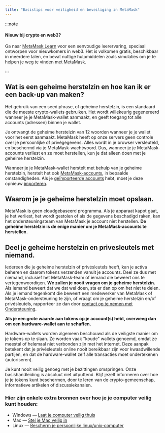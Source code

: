 ```yaml
---
title: "Basistips voor veiligheid en beveiliging in MetaMask"
---
```


:::note

#### Nieuw bij crypto en web3?

Ga naar [MetaMask Learn](https://learn.metamask.io/) voor een eenvoudige leerervaring, speciaal ontworpen voor nieuwkomers in web3. Het is volkomen gratis, beschikbaar in meerdere talen, en bevat nuttige hulpmiddelen zoals simulaties om je te helpen je weg te vinden met MetaMask.

:::

## Wat is een geheime herstelzin en hoe kan ik er een back-up van maken?

Het gebruik van een seed phrase, of geheime herstelzin, is een standaard die de meeste crypto-wallets gebruiken. Het wordt willekeurig gegenereerd wanneer je je MetaMask-wallet aanmaakt, en geeft toegang tot alle accounts (adressen) binnen je wallet.

Je ontvangt de geheime herstelzin van 12 woorden wanneer je je wallet voor het eerst aanmaakt. MetaMask heeft op onze servers geen controle over je persoonlijke of privégegevens. Alles wordt in je browser versleuteld, en beschermd via je MetaMask-wachtwoord. Dus, wanneer je je MetaMask-accounts verliest en ze moet herstellen, kun je dat alleen doen met je geheime herstelzin.

Wanneer je je MetaMask-wallet herstelt met behulp van je geheime herstelzin, herstelt het ook [MetaMask-accounts](https://metamask.zendesk.com/hc/en-us/articles/360015489271), in bepaalde omstandigheden. Als je [geïmporteerde accounts](https://metamask.zendesk.com/hc/en-us/articles/360015289932-What-are-imported-accounts-) hebt, moet je deze opnieuw [importeren](https://metamask.zendesk.com/hc/en-us/articles/360015489331).

## Waarom je je geheime herstelzin moet opslaan.

MetaMask is geen cloudgebaseerd programma. Als je apparaat kapot gaat, je het verliest, het wordt gestolen of als de gegevens beschadigd raken, kan het ondersteuningsteam van MetaMask je account niet herstellen. **De geheime herstelzin is de enige manier om je MetaMask-accounts te herstellen.**

## Deel je geheime herstelzin en privesleutels met niemand.

Iedereen die je geheime herstelzin of privésleutels heeft, kan je activa beheren en daarom tokens verzenden vanuit je accounts. Deel ze dus met niemand, inclusief het MetaMask-team of iemand die beweert ons te vertegenwoordigen. **We zullen je nooit vragen om je geheime herstelzin.** Als iemand beweert dat we dat wel doen, sta er dan op om het niet te delen. Als je iemand tegenkomt die beweert een medewerker van MetaMask of MetaMask-ondersteuning te zijn, of vraagt om je geheime herstelzin en/of privésleutels, rapporteer ze dan door [contact op te nemen met Ondersteuning](https://metamask.zendesk.com/hc/en-us/articles/360058969391).

**Als je een grote waarde aan tokens op je account(s) hebt, overweeg dan om een hardware-wallet aan te schaffen.**

Hardware-wallets worden algemeen beschouwd als de veiligste manier om je tokens op te slaan. Ze worden vaak "koude" wallets genoemd, omdat ze meestal of helemaal niet verbonden zijn met het internet. Deze aanpak betekent dat je privésleutels online nooit bereikbaar zijn voor kwaadwillende partijen, en dat de hardware-wallet zelf alle transacties moet ondertekenen (autoriseren).

Je kunt nooit veilig genoeg met je bezittingen omspringen. Onze basishandleiding is absoluut niet uitputtend. Blijf jezelf informeren over hoe je je tokens kunt beschermen, door te leren van de crypto-gemeenschap, informatieve artikelen of discussiekanalen.

### Hier zijn enkele extra bronnen over hoe je je computer veilig kunt houden:

- Windows — [Laat je computer veilig thuis](https://support.microsoft.com/en-us/windows/keep-your-computer-secure-at-home-c348f24f-a4f0-de5d-9e4a-e0fc156ab221)
- Mac — [Stel je Mac veilig in](https://support.apple.com/en-in/guide/mac-help/flvlt003/mac)
- Linux — [Bescherm je persoonlijke linux/unix-computer](https://safecomputing.umich.edu/protect-yourself/secure-your-devices/personal-computer/linuxunix)
